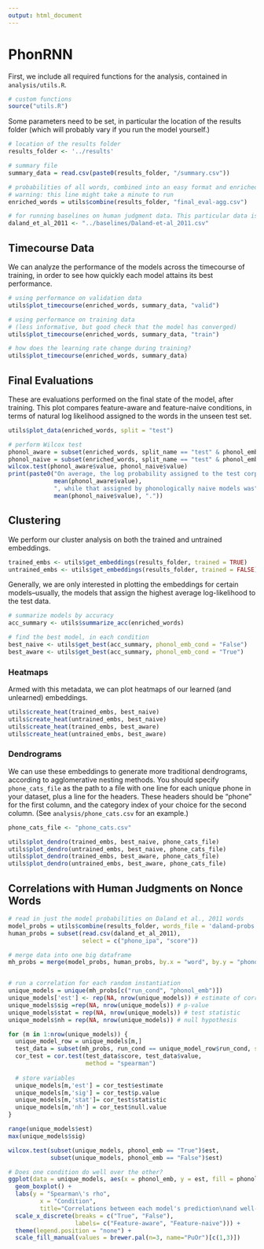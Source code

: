 ```yaml
---
output: html_document
---
```

# PhonRNN

First, we include all required functions for the analysis, contained in `analysis/utils.R`.

```r
# custom functions
source("utils.R")
```

Some parameters need to be set, in particular the location of the results folder (which will probably vary if you run the model yourself.)

```r
# location of the results folder
results_folder <- '../results'

# summary file
summary_data = read.csv(paste0(results_folder, "/summary.csv"))

# probabilities of all words, combined into an easy format and enriched with summary results as well
# warning: this line might take a minute to run
enriched_words = utils$combine(results_folder, "final_eval-agg.csv")

# for running baselines on human judgment data. This particular data is available from: https://sites.google.com/site/rdaland/publications/Daland_etal_2011__AverageScores.csv?attredirects=0&d=1
daland_et_al_2011 <- "../baselines/Daland-et-al_2011.csv"

```

## Timecourse Data

We can analyze the performance of the models across the timecourse of training, in order to see how quickly each model attains its best performance.

```r
# using performance on validation data
utils$plot_timecourse(enriched_words, summary_data, "valid")

# using performance on training data
# (less informative, but good check that the model has converged)
utils$plot_timecourse(enriched_words, summary_data, "train")

# how does the learning rate change during training?
utils$plot_timecourse(enriched_words, summary_data)
```


## Final Evaluations

These are evaluations performed on the final state of the model, after training. This plot compares feature-aware and feature-naive conditions, in terms of natural log likelihood assigned to the words in the unseen test set.

```r

utils$plot_data(enriched_words, split = "test")

# perform Wilcox test
phonol_aware = subset(enriched_words, split_name == "test" & phonol_emb == "True")
phonol_naive = subset(enriched_words, split_name == "test" & phonol_emb == "False")
wilcox.test(phonol_aware$value, phonol_naive$value)
print(paste0("On average, the log probability assigned to the test corpus by phonologically aware models was ",
             mean(phonol_aware$value),
             ", while that assigned by phonologically naive models was",
             mean(phonol_naive$value), "."))

```

## Clustering

We perform our cluster analysis on both the trained and untrained embeddings.

```r
trained_embs <- utils$get_embeddings(results_folder, trained = TRUE)
untrained_embs <- utils$get_embeddings(results_folder, trained = FALSE)
```

Generally, we are only interested in plotting the embeddings for certain models--usually, the models that assign the highest average log-likelihood to the test data.

```r
# summarize models by accuracy
acc_summary <- utils$summarize_acc(enriched_words)

# find the best model, in each condition
best_naive <- utils$get_best(acc_summary, phonol_emb_cond = "False")
best_aware <- utils$get_best(acc_summary, phonol_emb_cond = "True")
```


### Heatmaps

Armed with this metadata, we can plot heatmaps of our learned (and unlearned) embeddings.

```r
utils$create_heat(trained_embs, best_naive)
utils$create_heat(untrained_embs, best_naive)
utils$create_heat(trained_embs, best_aware)
utils$create_heat(untrained_embs, best_aware)
```

### Dendrograms

We can use these embeddings to generate more traditional dendrograms, according to agglomerative nesting methods. You should specify `phone_cats_file` as the path to a file with one line for each unique phone in your dataset, plus a line for the headers. These headers should be "phone" for the first column, and the category index of your choice for the second column. (See `analysis/phone_cats.csv` for an example.)

```r
phone_cats_file <- "phone_cats.csv"

utils$plot_dendro(trained_embs, best_naive, phone_cats_file)
utils$plot_dendro(untrained_embs, best_naive, phone_cats_file)
utils$plot_dendro(trained_embs, best_aware, phone_cats_file)
utils$plot_dendro(untrained_embs, best_aware, phone_cats_file)

```

## Correlations with Human Judgments on Nonce Words

```r

# read in just the model probabilities on Daland et al., 2011 words
model_probs = utils$combine(results_folder, words_file = 'daland-probs.csv')
human_probs = subset(read.csv(daland_et_al_2011),
                     select = c("phono_ipa", "score"))

# merge data into one big dataframe
mh_probs = merge(model_probs, human_probs, by.x = "word", by.y = "phono_ipa", all=FALSE)


# run a correlation for each random instantiation
unique_models = unique(mh_probs[c("run_cond", "phonol_emb")])
unique_models['est'] <- rep(NA, nrow(unique_models)) # estimate of correlation coefficient
unique_models$sig =rep(NA, nrow(unique_models)) # p-value
unique_models$stat = rep(NA, nrow(unique_models)) # test statistic
unique_models$nh = rep(NA, nrow(unique_models)) # null hypothesis

for (m in 1:nrow(unique_models)) {
  unique_model_row = unique_models[m,]
  test_data = subset(mh_probs, run_cond == unique_model_row$run_cond, select=c("score", "value"))
  cor_test = cor.test(test_data$score, test_data$value,
                      method = "spearman")
  
  # store variables
  unique_models[m,'est'] = cor_test$estimate
  unique_models[m,'sig'] = cor_test$p.value
  unique_models[m,'stat']= cor_test$statistic
  unique_models[m,'nh'] = cor_test$null.value
}

range(unique_models$est)
max(unique_models$sig)

wilcox.test(subset(unique_models, phonol_emb == "True")$est,
            subset(unique_models, phonol_emb == "False")$est)

# Does one condition do well over the other?
ggplot(data = unique_models, aes(x = phonol_emb, y = est, fill = phonol_emb)) +
  geom_boxplot() +
  labs(y = "Spearman\'s rho",
         x = "Condition",
         title="Correlations between each model's prediction\nand well-formedness scores from Daland et al. (2011)",
  scale_x_discrete(breaks = c("True", "False"),
                   labels= c("Feature-aware", "Feature-naive"))) +
  theme(legend.position = "none") +
  scale_fill_manual(values = brewer.pal(n=3, name="PuOr")[c(1,3)])

```
